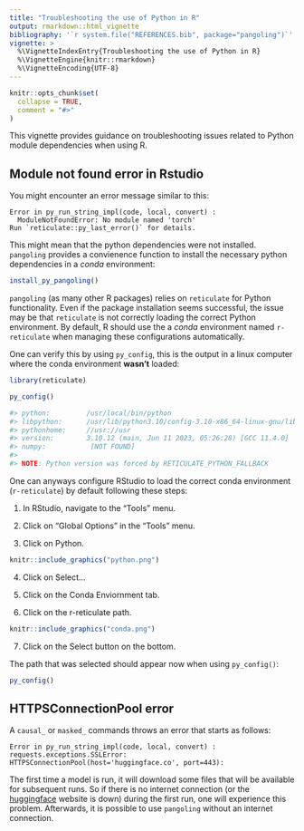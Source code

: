 ```yaml
---
title: "Troubleshooting the use of Python in R"
output: rmarkdown::html_vignette
bibliography: '`r system.file("REFERENCES.bib", package="pangoling")`'
vignette: >
  %\VignetteIndexEntry{Troubleshooting the use of Python in R}
  %\VignetteEngine{knitr::rmarkdown}
  %\VignetteEncoding{UTF-8}
---
```


```r
knitr::opts_chunk$set(
  collapse = TRUE,
  comment = "#>"
)
```

This vignette provides guidance on troubleshooting issues related to Python 
module dependencies when using R.

## Module not found error in Rstudio

You might encounter an error message similar to this:

```
Error in py_run_string_impl(code, local, convert) : 
  ModuleNotFoundError: No module named 'torch'
Run `reticulate::py_last_error()` for details.
```

This might mean that the python dependencies were not installed. `pangoling` 
provides a convienence function to install the necessary python dependencies in a *conda* environment:

```r
install_py_pangoling()
```

`pangoling` (as many other R packages) relies on `reticulate` for  Python
functionality. Even if the package installation seems successful, the issue may 
be that `reticulate` is not correctly loading the correct Python environment. By
default, R should use the a *conda* environment named `r-reticulate` when 
managing these configurations automatically.

One can verify this by using `py_config`, this is the output in a linux computer
where the conda environment **wasn't** loaded:

```r
library(reticulate)
```
```r
py_config()
```
```r
#> python:         /usr/local/bin/python
#> libpython:      /usr/lib/python3.10/config-3.10-x86_64-linux-gnu/libpython3.10.so
#> pythonhome:     //usr://usr
#> version:        3.10.12 (main, Jun 11 2023, 05:26:28) [GCC 11.4.0]
#> numpy:           [NOT FOUND]
#> 
#> NOTE: Python version was forced by RETICULATE_PYTHON_FALLBACK
```

One can anyways configure RStudio to load the correct conda environment
(`r-reticulate`) by default following these steps:

1. In RStudio, navigate to the "Tools" menu.

2. Click on "Global Options" in the "Tools" menu.

3. Click on Python.

```r
knitr::include_graphics("python.png")
```

4. Click on Select...

5. Click on the Conda Enviornment tab.

6. Click on the r-reticulate path.

```r
knitr::include_graphics("conda.png")
```

7. Click on the Select button on the bottom.

The path that was selected should appear now when using `py_config()`:

```r
py_config()
```


## HTTPSConnectionPool error

A `causal_` or `masked_` commands throws an error that starts as follows:

```
Error in py_run_string_impl(code, local, convert) :
requests.exceptions.SSLError: HTTPSConnectionPool(host='huggingface.co', port=443): 
```

The first time a model is run, it will download some files that will be 
available for subsequent runs. So if there is no internet connection (or the
[huggingface](https://huggingface.co/) website is down) during the first run, 
one will experience this problem. Afterwards, it is possible to use `pangoling`
without an internet connection. 

